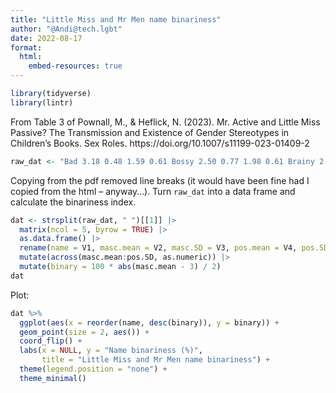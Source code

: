 ```yaml
---
title: "Little Miss and Mr Men name binariness"
author: "@Andi@tech.lgbt"
date: 2022-08-17
format:
  html:
    embed-resources: true
---
```


```r
library(tidyverse)
library(lintr)
```

From Table 3 of Pownall, M., & Heflick, N. (2023). Mr. Active and Little Miss Passive? The Transmission and Existence of Gender Stereotypes in Children’s Books. Sex Roles. https://doi.org/10.1007/s11199-023-01409-2

```r
raw_dat <- "Bad 3.18 0.48 1.59 0.61 Bossy 2.50 0.77 1.98 0.61 Brainy 2.96 0.45 4.12 0.71 Brave 3.39 0.66 4.21 0.77 Busy 2.68 0.54 3.04 0.64 Chatterbox 2.19 0.63 2.71 0.84 Cheerful 2.87 0.44 4.56 0.60 Clever 2.99 0.36 4.22 0.69 Clumsy 3.02 0.62 2.22 0.69 Contrary 2.66 0.78 2.25 0.74 Cool 3.31 0.61 4.03 0.74 Curious 2.84 0.56 3.96 0.66 Daydream 2.67 0.62 3.18 0.92 Dizzy 2.38 0.58 2.45 0.71 Dotty 2.26 0.60 2.67 0.75 Fickle 2.52 0.64 1.95 0.59 Forgetful 2.97 0.56 2.11 0.57 Fun 2.95 0.37 4.57 0.64 Funny 3.05 0.41 4.50 0.56 Fussy 2.47 0.74 1.98 0.65 Giggles 2.03 0.56 4.25 0.72 Good 2.93 0.33 4.53 0.70 Greedy 3.31 0.53 1.64 0.65 Grumble 3.45 0.63 1.98 0.51 Grumpy 3.54 0.66 1.71 0.61 Happy 2.88 0.42 4.74 0.54 Helpful 2.65 0.49 4.47 0.60 Hug 2.54 0.62 4.59 0.60 Lazy 3.38 0.54 1.65 0.66 Lucky 2.98 0.36 4.10 0.73 Magic 2.78 0.60 4.15 0.75 Mean 3.02 0.55 1.46 0.63 Messy 3.19 0.69 2.03 0.62 Mischief 3.21 0.70 2.66 0.80 Muddle 2.86 0.46 2.31 0.63 Naughty 3.12 0.68 2.22 0.77 Neat 2.64 0.59 3.67 0.75 Noisy 3.18 0.63 2.29 0.70 Nonsense 3.05 0.47 2.22 0.78 Nosey 2.49 0.68 2.14 0.65 Perfect 2.73 0.59 4.09 1.06 Princess 1.32 0.55 3.13 1.13 Quick 2.99 0.48 3.48 0.65 Quiet 2.82 0.49 2.98 0.55 Rude 3.29 0.57 1.18 0.43 Rush 2.93 0.62 2.63 0.62 Scary 3.23 0.54 1.73 0.72 Scatterbrain 2.39 0.64 2.22 0.68 Shy 2.72 0.62 2.79 0.56 Silly 2.93 0.68 2.71 0.83 Skinny 2.51 0.64 2.73 0.80 Slow 3.18 0.48 2.32 0.63 Small 2.70 0.54 2.90 0.48 Splendid 2.89 0.59 4.45 0.69 Strong 3.52 0.74 4.13 0.67 Stubborn 3.08 0.69 2.12 0.71 Tall 3.50 0.60 3.23 0.61 Tidy 2.76 0.49 3.94 0.74 Tiny 2.39 0.61 3.06 0.57 Trouble 3.28 0.65 1.69 0.65 Uppity 2.78 0.71 1.83 0.69 Wise 3.09 0.58 4.40 0.60 Worry 2.68 0.56 2.02 0.65 Wrong 3.11 0.44 1.78 0.70"
```

Copying from the pdf removed line breaks (it would have been fine had I copied from the html -- anyway...). Turn `raw_dat` into a data frame and calculate the binariness index.

```r
dat <- strsplit(raw_dat, " ")[[1]] |>
  matrix(ncol = 5, byrow = TRUE) |>
  as.data.frame() |>
  rename(name = V1, masc.mean = V2, masc.SD = V3, pos.mean = V4, pos.SD = V5) |>
  mutate(across(masc.mean:pos.SD, as.numeric)) |>
  mutate(binary = 100 * abs(masc.mean - 3) / 2)
dat
```


Plot:

```r
dat %>%
  ggplot(aes(x = reorder(name, desc(binary)), y = binary)) +
  geom_point(size = 2, aes()) +
  coord_flip() +
  labs(x = NULL, y = "Name binariness (%)",
       title = "Little Miss and Mr Men name binariness") +
  theme(legend.position = "none") +
  theme_minimal()
```




